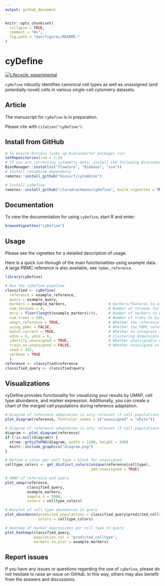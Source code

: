 ```yaml
---
output: github_document
---
```


<!-- README.md is generated from README.Rmd. Please edit that file -->

```r
knitr::opts_chunk$set(
  collapse = TRUE,
  comment = "#>",
  fig.path = "man/figures/README-"
)
```

# cyDefine 

[![Lifecycle: experimental](https://img.shields.io/badge/lifecycle-experimental-orange.svg)](https://www.tidyverse.org/lifecycle/#experimental)

`cyDefine` robustly identifies canonical cell types as well as unassigned (and potentially novel) cells in various single-cell cytometry datasets.

## Article

The manuscript for `cyDefine` is in preparation.

Please cite with `citation("cyDefine")`.


## Install from GitHub

``` r
# To ensure Rstudio looks up BioConductor packages run:
setRepositories(ind = 1:2)
# If you are correcting cytometry data, install the following Bioconductor packages:
BiocManager::install(c("flowCore", "Biobase", "sva"))
# Install cyCombine dependency
remotes::install_github("biosurf/cyCombine")

# Install cyDefine
remotes::install_github("claradrachmann/cyDefine", build_vignettes = TRUE)
```

## Documentation

To view the documentation for using `cyDefine`, start R and enter:

```r
browseVignettes("cyDefine")
```

## Usage

Please see the vignettes for a detailed description of usage.

Here is a quick run-through of the main functionalities using example data.<br>
A large PBMC reference is also available, see `?pbmc_reference`.

```r
library(cyDefine)

# Run the cyDefine pipeline
classified <- cyDefine(
  reference = example_reference, 
  query = example_query, 
  markers = example_markers,                   # markers/features to use
  num.threads = 4,                             # Number of threads for parallelization
  mtry = floor(length(example_markers)/4),     # Number of markers to use in random forest classification
  num.trees = 500,                             # Number of trees to build in classification
  adapt_reference = TRUE,                      # Whether the reference should be adapted to the markers available in the query
  using_pbmc = FALSE,                          # Whether the PBMC reference is used
  batch_correct = TRUE,                        # Whether to integrate the reference and query using cyCombine (see ?cyCombine::batch_correct for more options)
  xdim = 6, ydim = 6,                          # Clustering dimensions for the integration
  identify_unassigned = TRUE,                  # Whether unassignable cells should be identified
  train_on_unassigned = FALSE,                 # Whether unassigned cells should be identified unsupervised or using unassigned cells in the reference
  seed = 332,
  verbose = TRUE
  )
reference <- classified$reference
classified_query <- classified$query


```

## Visualizations

cyDefine provides functionality for visualizing your results by UMAP, cell type abundance, and marker expression.
Additionally, you can create a chart of the merged cell populations during reference adaptation.

```r
# Diagram of reference adaptation is only relevant if cell populations are merged (i.e., if "celltype_original" is created)
plot_diagram(reference, fontcolor_nodes = c("unassigned" = "white"))
```
```r
# Diagram of reference adaptation is only relevant if cell populations are merged (i.e., if "celltype_original" is created)
diagram <- plot_diagram(reference)
if (!is.null(diagram)) {
  vtree::grVizToPNG(diagram, width = 1200, height = 500)
  knitr::include_graphics("diagram.png")
}
```

```r

# Define a color per cell type + black for unassigned
celltype_colors <- get_distinct_colors(unique(reference$celltype), 
                                       add_unassigned = TRUE)

# UMAP of reference and query
plot_umap(reference,
          classified_query,
          example_markers,
          sample_n = 5000,
          colors = celltype_colors)
```


```r
# Barplot of cell type abundances in query
plot_abundance(predicted_populations = classified_query$predicted_celltype,
               colors = celltype_colors)
```


```r
# Heatmap of marker expressions per cell type in query
plot_heatmap(classified_query, 
             population_col = "predicted_celltype",
             markers_to_plot = example_markers)

```

## Report issues

If you have any issues or questions regarding the use of `cyDefine`, please do not hesitate to raise an issue on GitHub. In this way, others may also benefit from the answers and discussions.
